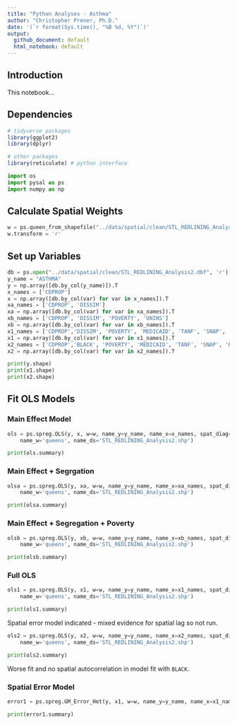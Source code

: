```yaml
---
title: "Python Analyses - Asthma"
author: "Christopher Prener, Ph.D."
date: '(`r format(Sys.time(), "%B %d, %Y")`)'
output: 
  github_document: default
  html_notebook: default 
---
```


## Introduction
This notebook...

## Dependencies

```r
# tidyverse packages
library(ggplot2)
library(dplyr)

# other packages
library(reticulate) # python interface
```

```python
import os
import pysal as ps
import numpy as np
```

## Calculate Spatial Weights

```python
w = ps.queen_from_shapefile("../data/spatial/clean/STL_REDLINING_Analysis2.shp", idVariable="GEOID", sparse=False)
w.transform = 'r'
```

## Set up Variables

```python
db = ps.open("../data/spatial/clean/STL_REDLINING_Analysis2.dbf", 'r')
y_name = "ASTHMA"
y = np.array([db.by_col(y_name)]).T
x_names = ['CDPROP']
x = np.array([db.by_col(var) for var in x_names]).T
xa_names = ['CDPROP', 'DISSIM']
xa = np.array([db.by_col(var) for var in xa_names]).T
xb_names = ['CDPROP', 'DISSIM', 'POVERTY', 'UNINS']
xb = np.array([db.by_col(var) for var in xb_names]).T
x1_names = ['CDPROP','DISSIM', 'POVERTY', 'MEDICAID', 'TANF', 'SNAP', 'RENT', 'UNINS']
x1 = np.array([db.by_col(var) for var in x1_names]).T
x2_names = ['CDPROP','BLACK', 'POVERTY', 'MEDICAID', 'TANF', 'SNAP', 'RENT', 'UNINS']
x2 = np.array([db.by_col(var) for var in x2_names]).T
```


```python
print(y.shape)
print(x1.shape)
print(x2.shape)
```


## Fit OLS Models
### Main Effect Model

```python
ols = ps.spreg.OLS(y, x, w=w, name_y=y_name, name_x=x_names, spat_diag=True, moran=True, 
    name_w='queens', name_ds='STL_REDLINING_Analysis2.shp')

print(ols.summary)
```

### Main Effect + Segrgation

```python
olsa = ps.spreg.OLS(y, xa, w=w, name_y=y_name, name_x=xa_names, spat_diag=True, moran=True, 
    name_w='queens', name_ds='STL_REDLINING_Analysis2.shp')

print(olsa.summary)
```

### Main Effect + Segregation + Poverty

```python
olsb = ps.spreg.OLS(y, xb, w=w, name_y=y_name, name_x=xb_names, spat_diag=True, moran=True, 
    name_w='queens', name_ds='STL_REDLINING_Analysis2.shp')

print(olsb.summary)
```

### Full OLS

```python
ols1 = ps.spreg.OLS(y, x1, w=w, name_y=y_name, name_x=x1_names, spat_diag=True, moran=True, 
    name_w='queens', name_ds='STL_REDLINING_Analysis2.shp')

print(ols1.summary)
```

Spatial error model indicated - mixed evidence for spatial lag so not run.

```python
ols2 = ps.spreg.OLS(y, x2, w=w, name_y=y_name, name_x=x2_names, spat_diag=True, moran=True, 
    name_w='queens', name_ds='STL_REDLINING_Analysis2.shp')

print(ols2.summary)
```

Worse fit and no spatial autocorrelation in model fit with `BLACK`.

### Spatial Error Model

```python
error1 = ps.spreg.GM_Error_Het(y, x1, w=w, name_y=y_name, name_x=x1_names, name_w='queens', name_ds='STL_REDLINING_Analysis2.shp')

print(error1.summary)
```

